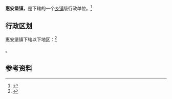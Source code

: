 {{中国乡级行政区
|景观照片文件名 = 
|景观照片描述 = 
|汉语拼音 = 
|其他语言 = 
|其他语言名称 = 
|旧称 = 
|地名出处 = 
|位置图文件名 = 
|位置图描述 = 
|自定义图片= 
|建置时间 = 
|政府驻地 = 
|毗邻 = 
|总面积 = 
|总人口 = 
|总人口年份 = 
|户籍人口 = 
|户籍人口年份 = 
|常住人口 = 
|常住人口年份 = 
|人口密度 = 
|GDP = 
|GDP年份 = 
|邮政编码 = 
|电话区号 = 953
|官方网站 = 
|网站名称 = 
|64/03/23/102/000}}

'''惠安堡镇'''，是{{PRC admin/fullname|64/03/23/102/000|3}}下辖的一个[[乡镇|乡镇]]级行政单位。<ref>{{PRC admin/ref sgc|{{PRC admin/parent|64/03/23/102/000}}}}</ref>

== 行政区划 ==

惠安堡镇下辖以下地区：<ref>{{PRC admin/ref sgc|64/03/23/102/000}}</ref>

{{PRC admin/children|64/03/23/102/000}}。

== 参考资料 ==

{{reflist}}

{{行政区划小作品}}
{{PRC admin/navcat|64/03/23/102/000}}